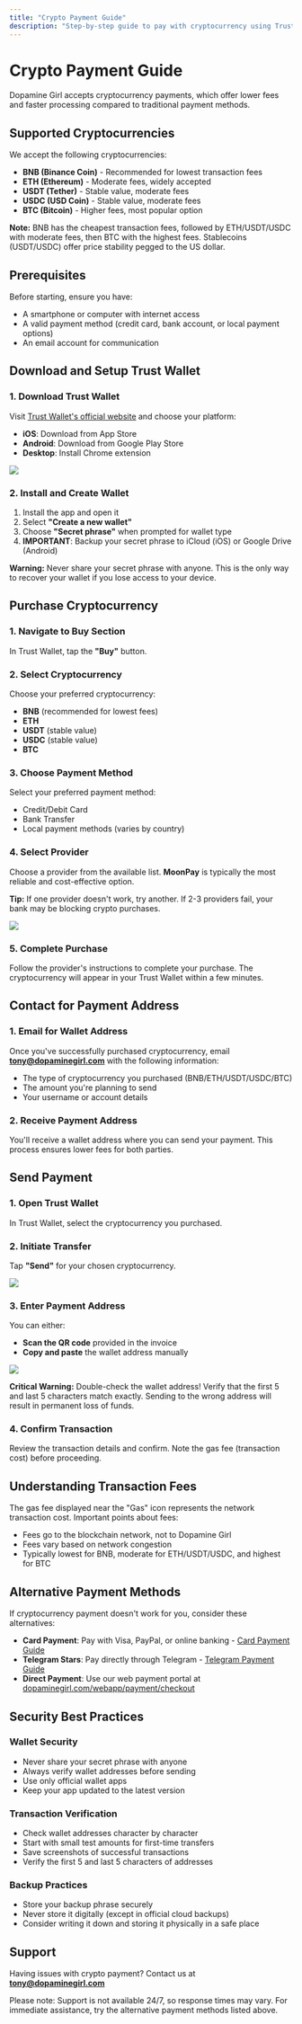 ```yaml
---
title: "Crypto Payment Guide"
description: "Step-by-step guide to pay with cryptocurrency using Trust Wallet"
---
```


# Crypto Payment Guide

Dopamine Girl accepts cryptocurrency payments, which offer lower fees and faster processing compared to traditional payment methods.

## Supported Cryptocurrencies

We accept the following cryptocurrencies:

- **BNB (Binance Coin)** - Recommended for lowest transaction fees
- **ETH (Ethereum)** - Moderate fees, widely accepted
- **USDT (Tether)** - Stable value, moderate fees
- **USDC (USD Coin)** - Stable value, moderate fees
- **BTC (Bitcoin)** - Higher fees, most popular option

**Note:** BNB has the cheapest transaction fees, followed by ETH/USDT/USDC with moderate fees, then BTC with the highest fees. Stablecoins (USDT/USDC) offer price stability pegged to the US dollar.

## Prerequisites

Before starting, ensure you have:

- A smartphone or computer with internet access
- A valid payment method (credit card, bank account, or local payment options)
- An email account for communication

## Download and Setup Trust Wallet

### 1. Download Trust Wallet

Visit [Trust Wallet's official website](https://trustwallet.com/download) and choose your platform:

- **iOS**: Download from App Store
- **Android**: Download from Google Play Store
- **Desktop**: Install Chrome extension

![](https://asset.dopaminegirl.com/docs/0KZBWECVED2QT.webp)

### 2. Install and Create Wallet

1. Install the app and open it
2. Select **"Create a new wallet"**
3. Choose **"Secret phrase"** when prompted for wallet type
4. **IMPORTANT**: Backup your secret phrase to iCloud (iOS) or Google Drive (Android)

**Warning:** Never share your secret phrase with anyone. This is the only way to recover your wallet if you lose access to your device.

## Purchase Cryptocurrency

### 1. Navigate to Buy Section

In Trust Wallet, tap the **"Buy"** button.

### 2. Select Cryptocurrency

Choose your preferred cryptocurrency:

- **BNB** (recommended for lowest fees)
- **ETH**
- **USDT** (stable value)
- **USDC** (stable value)
- **BTC**

### 3. Choose Payment Method

Select your preferred payment method:

- Credit/Debit Card
- Bank Transfer
- Local payment methods (varies by country)

### 4. Select Provider

Choose a provider from the available list. **MoonPay** is typically the most reliable and cost-effective option.

**Tip:** If one provider doesn't work, try another. If 2-3 providers fail, your bank may be blocking crypto purchases.

![](https://asset.dopaminegirl.com/docs/0KZBXMSN6D2W0.webp)

### 5. Complete Purchase

Follow the provider's instructions to complete your purchase. The cryptocurrency will appear in your Trust Wallet within a few minutes.

## Contact for Payment Address

### 1. Email for Wallet Address

Once you've successfully purchased cryptocurrency, email **tony@dopaminegirl.com** with the following information:

- The type of cryptocurrency you purchased (BNB/ETH/USDT/USDC/BTC)
- The amount you're planning to send
- Your username or account details

### 2. Receive Payment Address

You'll receive a wallet address where you can send your payment. This process ensures lower fees for both parties.

## Send Payment

### 1. Open Trust Wallet

In Trust Wallet, select the cryptocurrency you purchased.

### 2. Initiate Transfer

Tap **"Send"** for your chosen cryptocurrency.

![](https://asset.dopaminegirl.com/docs/0KZBYAJZPD6BA.webp)

### 3. Enter Payment Address

You can either:

- **Scan the QR code** provided in the invoice
- **Copy and paste** the wallet address manually

![](https://asset.dopaminegirl.com/docs/0KZBYESMAD10E.webp)

**Critical Warning:** Double-check the wallet address! Verify that the first 5 and last 5 characters match exactly. Sending to the wrong address will result in permanent loss of funds.

### 4. Confirm Transaction

Review the transaction details and confirm. Note the gas fee (transaction cost) before proceeding.

## Understanding Transaction Fees

The gas fee displayed near the "Gas" icon represents the network transaction cost. Important points about fees:

- Fees go to the blockchain network, not to Dopamine Girl
- Fees vary based on network congestion
- Typically lowest for BNB, moderate for ETH/USDT/USDC, and highest for BTC

## Alternative Payment Methods

If cryptocurrency payment doesn't work for you, consider these alternatives:

- **Card Payment**: Pay with Visa, PayPal, or online banking - [Card Payment Guide](./card)
- **Telegram Stars**: Pay directly through Telegram - [Telegram Payment Guide](./telegram)
- **Direct Payment**: Use our web payment portal at [dopaminegirl.com/webapp/payment/checkout](https://dopaminegirl.com/webapp/payment/checkout)

## Security Best Practices

### Wallet Security

- Never share your secret phrase with anyone
- Always verify wallet addresses before sending
- Use only official wallet apps
- Keep your app updated to the latest version

### Transaction Verification

- Check wallet addresses character by character
- Start with small test amounts for first-time transfers
- Save screenshots of successful transactions
- Verify the first 5 and last 5 characters of addresses

### Backup Practices

- Store your backup phrase securely
- Never store it digitally (except in official cloud backups)
- Consider writing it down and storing it physically in a safe place

## Support

Having issues with crypto payment? Contact us at **tony@dopaminegirl.com**

Please note: Support is not available 24/7, so response times may vary. For immediate assistance, try the alternative payment methods listed above.
